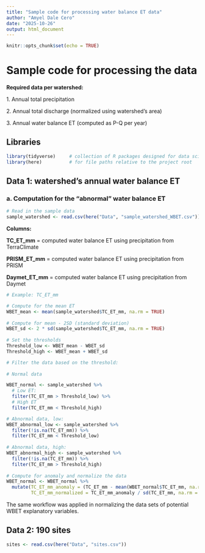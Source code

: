 ```yaml
---
title: "Sample code for processing water balance ET data"
author: "Amyel Dale Cero"
date: "2025-10-26"
output: html_document
---
```


```r
knitr::opts_chunk$set(echo = TRUE)
```

# Sample code for processing the data

**Required data per watershed:**

1\. Annual total precipitation

2\. Annual total discharge (normalized using watershed's area)

3\. Annual water balance ET (computed as P-Q per year)

## Libraries

```r

library(tidyverse)     # collection of R packages designed for data science
library(here)          # for file paths relative to the project root

```

## Data 1: watershed's annual water balance ET

### a. Computation for the "abnormal" water balance ET

```r

# Read in the sample data
sample_watershed <- read.csv(here("Data", "sample_watershed_WBET.csv"))

```

**Columns:**

**TC_ET_mm** = computed water balance ET using precipitation from TerraClimate

**PRISM_ET_mm** = computed water balance ET using precipitation from PRISM

**Daymet_ET_mm** = computed water balance ET using precipitation from Daymet

```r

# Example: TC_ET_mm

# Compute for the mean ET
WBET_mean <- mean(sample_watershed$TC_ET_mm, na.rm = TRUE)
  
# Compute for mean - 2SD (standard deviation)
WBET_sd <- 2 * sd(sample_watershed$TC_ET_mm, na.rm = TRUE)
  
# Set the thresholds
Threshold_low <- WBET_mean - WBET_sd
Threshold_high <- WBET_mean + WBET_sd

# Filter the data based on the threshold:
  
# Normal data

WBET_normal <- sample_watershed %>% 
  # Low ET:
  filter(TC_ET_mm > Threshold_low) %>% 
  # High ET
  filter(TC_ET_mm < Threshold_high)

# Abnormal data, low:
WBET_abnormal_low <- sample_watershed %>% 
  filter(!is.na(TC_ET_mm)) %>% 
  filter(TC_ET_mm < Threshold_low)
  
# Abnormal data, high:
WBET_abnormal_high <- sample_watershed %>% 
  filter(!is.na(TC_ET_mm)) %>% 
  filter(TC_ET_mm > Threshold_high)
  
# Compute for anomaly and normalize the data
WBET_normal <- WBET_normal %>% 
  mutate(TC_ET_mm_anomaly = (TC_ET_mm - mean(WBET_normal$TC_ET_mm, na.rm = TRUE)),
         TC_ET_mm_normalized = TC_ET_mm_anomaly / sd(TC_ET_mm, na.rm = TRUE))

```

The same workflow was applied in normalizing the data sets of potential WBET explanatory variables.

## Data 2: 190 sites

```r

sites <- read.csv(here("Data", "sites.csv"))

```
